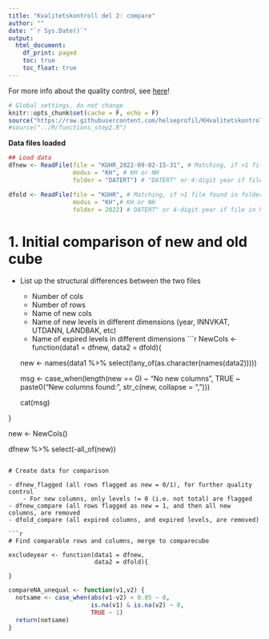 ```yaml
---
title: "Kvalitetskontroll del 2: compare"
author: ""
date: "`r Sys.Date()`"
output:
  html_document: 
    df_print: paged
    toc: true
    toc_float: true
---
```

For more info about the quality control, see [here](https://github.com/helseprofil/KHvalitetskontroll)!

```r
# Global settings, do not change
knitr::opts_chunk$set(cache = F, echo = F)
source("https://raw.githubusercontent.com/helseprofil/KHvalitetskontroll/main/R/setup.R")
#source("../R/functions_step2.R")
```

**Data files loaded**
```r
## Load data
dfnew <- ReadFile(file = "KUHR_2022-09-02-15-31", # Matching, if >1 file found in folder, specify file name further
                  modus = "KH", # KH or NH
                  folder = "DATERT") # "DATERT" or 4-digit year if file in NESSTAR-folder

dfold <- ReadFile(file = "KUHR", # Matching, if >1 file found in folder, specify file name further
                  modus = "KH",# KH or NH
                  folder = 2022) # DATERT" or 4-digit year if file in NESSTAR-folder
```
# 1. Initial comparison of new and old cube

- List up the structural differences between the two files
    - Number of cols 
    - Number of rows
    - Name of new cols
    - Name of new levels in different dimensions (year, INNVKAT, UTDANN, LANDBAK, etc)
    - Name of expired levels in different dimensions
```r
NewCols <- function(data1 = dfnew,
                    data2 = dfold){
  
  new <- names(data1 %>% 
                 select(!any_of(as.character(names(data2))))) 
  
  msg <- case_when(length(new == 0) ~ "No new columns",
                   TRUE ~ paste0("New columns found: ", str_c(new, collapse = ", ")))
  
  cat(msg)

}


new <- NewCols()

dfnew %>% 
  select(-all_of(new))
```

# Create data for comparison

- dfnew_flagged (all rows flagged as new = 0/1), for further quality control
    - For new columns, only levels != 0 (i.e. not total) are flagged 
- dfnew_compare (all rows flagged as new = 1, and then all new columns, are removed
- dfold_compare (all expired columns, and expired levels, are removed)

```r
# Find comparable rows and columns, merge to comparecube

excludeyear <- function(data1 = dfnew,
                        data2 = dfold){
  
}

```

```r
compareNA_unequal <- function(v1,v2) {
  notsame <- case_when(abs(v1-v2) < 0.05 ~ 0,
                       is.na(v1) & is.na(v2) ~ 0,
                       TRUE ~ 1)
  return(notsame)
}
```

